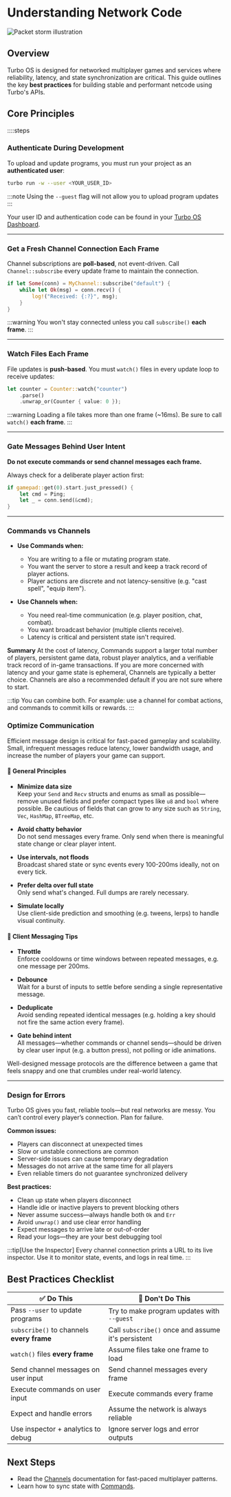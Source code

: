 # Understanding Network Code

![Packet storm illustration](/turbi-reading-nobg.png)

## Overview

Turbo OS is designed for networked multiplayer games and services where reliability, latency, and state synchronization are critical. This guide outlines the key **best practices** for building stable and performant netcode using Turbo's APIs.

## Core Principles

::::steps

### Authenticate During Development

To upload and update programs, you must run your project as an **authenticated user**:

```sh
turbo run -w --user <YOUR_USER_ID>
```

:::note
Using the `--guest` flag will not allow you to upload program updates
:::

Your user ID and authentication code can be found in your [Turbo OS Dashboard](https://os.turbo.computer/dashboard).

---

### Get a Fresh Channel Connection Each Frame

Channel subscriptions are **poll-based**, not event-driven. Call `Channel::subscribe` every update frame to maintain the connection.

```rs
if let Some(conn) = MyChannel::subscribe("default") {
    while let Ok(msg) = conn.recv() {
        log!("Received: {:?}", msg);
    }
}
```

:::warning
You won't stay connected unless you call `subscribe()` **each frame**.
:::

---

### Watch Files Each Frame

File updates is **push-based**. You must `watch()` files in every update loop to receive updates:

```rs
let counter = Counter::watch("counter")
    .parse()
    .unwrap_or(Counter { value: 0 });
```

:::warning
Loading a file takes more than one frame (~16ms). Be sure to call `watch()` **each frame**.
:::

---

### Gate Messages Behind User Intent

**Do not execute commands or send channel messages each frame.**

Always check for a deliberate player action first:

```rs
if gamepad::get(0).start.just_pressed() {
    let cmd = Ping;
    let _ = conn.send(&cmd);
}
```

---

### Commands vs Channels

- **Use Commands when:**
  - You are writing to a file or mutating program state.
  - You want the server to store a result and keep a track record of player actions.
  - Player actions are discrete and not latency-sensitive (e.g. "cast spell", "equip item").

- **Use Channels when:**
  - You need real-time communication (e.g. player position, chat, combat).
  - You want broadcast behavior (multiple clients receive).
  - Latency is critical and persistent state isn't required.

**Summary**
At the cost of latency, Commands support a larger total number of players, persistent game data, robust player analytics, and a verifiable track record of in-game transactions. If you are more concerned with latency and your game state is ephemeral, Channels are typically a better choice. Channels are also a recommended default if you are not sure where to start.

:::tip
You can combine both. For example: use a channel for combat actions, and commands to commit kills or rewards.
:::

### Optimize Communication

Efficient message design is critical for fast-paced gameplay and scalability. Small, infrequent messages reduce latency, lower bandwidth usage, and increase the number of players your game can support.

#### 🧠 General Principles

- **Minimize data size**  
  Keep your `Send` and `Recv` structs and enums as small as possible—remove unused fields and prefer compact types like `u8` and `bool` where possible. Be cautious of fields that can grow to any size such as `String`, `Vec`, `HashMap`, `BTreeMap`, etc.

- **Avoid chatty behavior**  
  Do not send messages every frame. Only send when there is meaningful state change or clear player intent.

- **Use intervals, not floods**  
  Broadcast shared state or sync events every 100-200ms ideally, not on every tick.

- **Prefer delta over full state**  
  Only send what's changed. Full dumps are rarely necessary.

- **Simulate locally**  
  Use client-side prediction and smoothing (e.g. tweens, lerps) to handle visual continuity.

#### 🚦 Client Messaging Tips

- **Throttle**  
  Enforce cooldowns or time windows between repeated messages, e.g. one message per 200ms.

- **Debounce**  
  Wait for a burst of inputs to settle before sending a single representative message.

- **Deduplicate**  
  Avoid sending repeated identical messages (e.g. holding a key should not fire the same action every frame).

- **Gate behind intent**  
  All messages—whether commands or channel sends—should be driven by clear user input (e.g. a button press), not polling or idle animations.

Well-designed message protocols are the difference between a game that feels snappy and one that crumbles under real-world latency.

---

### Design for Errors

Turbo OS gives you fast, reliable tools—but real networks are messy. You can’t control every player’s connection. Plan for failure.

**Common issues:**

- Players can disconnect at unexpected times
- Slow or unstable connections are common
- Server-side issues can cause temporary degradation
- Messages do not arrive at the same time for all players
- Even reliable timers do not guarantee synchronized delivery

**Best practices:**

- Clean up state when players disconnect
- Handle idle or inactive players to prevent blocking others
- Never assume success—always handle both `Ok` and `Err`
- Avoid `unwrap()` and use clear error handling
- Expect messages to arrive late or out-of-order
- Read your logs—they are your best debugging tool

:::tip[Use the Inspector]
Every channel connection prints a URL to its live inspector. Use it to monitor state, events, and logs in real time.
:::

## Best Practices Checklist

| ✅ Do This                                | 🚫 Don't Do This                                   |
| ----------------------------------------- | -------------------------------------------------- |
| Pass `--user` to update programs          | Try to make program updates with `--guest`         |
| `subscribe()` to channels **every frame** | Call `subscribe()` once and assume it's persistent |
| `watch()` files **every frame**           | Assume files take one frame to load                |
| Send channel messages on user input       | Send channel messages every frame                  |
| Execute commands on user input            | Execute commands every frame                       |
| Expect and handle errors                  | Assume the network is always reliable              |
| Use inspector + analytics to debug        | Ignore server logs and error outputs               |

## Next Steps

- Read the [Channels](/learn/api/networking/channels) documentation for fast-paced multiplayer patterns.
- Learn how to sync state with [Commands](/learn/api/networking/commands).
